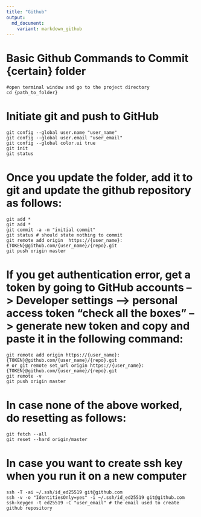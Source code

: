 ```yaml
---
title: "Github"
output:
  md_document:
    variant: markdown_github
---
```

# Basic Github Commands to Commit {certain} folder  
```
#open terminal window and go to the project directory
cd {path_to_folder}
```  
# Initiate git and push to GitHub  
```
git config --global user.name "user_name"
git config --global user.email "user_email"
git config --global color.ui true
git init
git status
```  
# Once you update the folder, add it to git and update the github repository as follows:  
```  
git add *
git add *
git commit -a -m "initial commit"
git status # should state nothing to commit
git remote add origin  https://{user_name}:{TOKEN}@github.com/{user_name}/{repo}.git 
git push origin master
```  
# If you get authentication error, get a token by going to GitHub accounts --> Developer settings --> personal access token "check all the boxes" --> generate new token and copy and paste it in the following command:  
```
git remote add origin https://{user_name}:{TOKEN}@github.com/{user_name}/{repo}.git 
# or git remote set_url origin https://{user_name}:{TOKEN}@github.com/{user_name}/{repo}.git 
git remote -v
git push origin master
```  
# In case none of the above worked, do resetting as follows:  
```
git fetch --all
git reset --hard origin/master
```  
# In case you want to create ssh key when you run it on a new computer  
```
ssh -T -ai ~/.ssh/id_ed25519 git@github.com
ssh -v -o "IdentitiesOnly=yes" -i ~/.ssh/id_ed25519 git@github.com
ssh-keygen -t ed25519 -C "user_email" # the email used to create github repository
```  